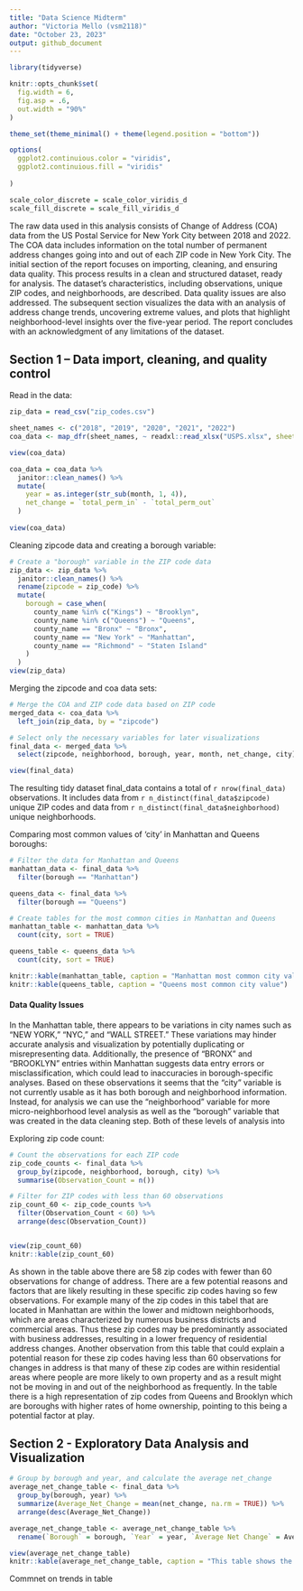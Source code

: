 ```yaml
---
title: "Data Science Midterm"
author: "Victoria Mello (vsm2118)"
date: "October 23, 2023"
output: github_document
---
```


```r

library(tidyverse)

knitr::opts_chunk$set(
  fig.width = 6,
  fig.asp = .6,
  out.width = "90%"
)

theme_set(theme_minimal() + theme(legend.position = "bottom"))

options(
  ggplot2.continuious.color = "viridis",
  ggplot2.continuious.fill = "viridis"
  
)

scale_color_discrete = scale_color_viridis_d
scale_fill_discrete = scale_fill_viridis_d
```

The raw data used in this analysis consists of Change of Address (COA) data from the US Postal Service for New York City between 2018 and 2022. The COA data includes information on the total number of permanent address changes going into and out of each ZIP code in New York City. The initial section of the report focuses on importing, cleaning, and ensuring data quality. This process results in a clean and structured dataset, ready for analysis. The dataset's characteristics, including observations, unique ZIP codes, and neighborhoods, are described. Data quality issues are also addressed. The subsequent section visualizes the data with an analysis of address change trends, uncovering extreme values, and plots that highlight neighborhood-level insights over the five-year period. The report concludes with an acknowledgment of any limitations of the dataset.


## Section 1 – Data import, cleaning, and quality control

Read in the data:
```r
zip_data = read_csv("zip_codes.csv")

sheet_names <- c("2018", "2019", "2020", "2021", "2022")
coa_data <- map_dfr(sheet_names, ~ readxl::read_xlsx("USPS.xlsx", sheet = .x))

view(coa_data)

coa_data = coa_data %>% 
  janitor::clean_names() %>% 
  mutate(
    year = as.integer(str_sub(month, 1, 4)),
    net_change = `total_perm_in` - `total_perm_out`
  )
  
view(coa_data)
```


Cleaning zipcode data and creating a borough variable:
```r
# Create a "borough" variable in the ZIP code data
zip_data <- zip_data %>%
  janitor::clean_names() %>% 
  rename(zipcode = zip_code) %>% 
  mutate(
    borough = case_when(
      county_name %in% c("Kings") ~ "Brooklyn",
      county_name %in% c("Queens") ~ "Queens",
      county_name == "Bronx" ~ "Bronx",
      county_name == "New York" ~ "Manhattan",
      county_name == "Richmond" ~ "Staten Island"
    )
  )
view(zip_data)
```


Merging the zipcode and coa data sets:
```r
# Merge the COA and ZIP code data based on ZIP code
merged_data <- coa_data %>%
  left_join(zip_data, by = "zipcode")

# Select only the necessary variables for later visualizations
final_data <- merged_data %>%
  select(zipcode, neighborhood, borough, year, month, net_change, city)

view(final_data)
```

The resulting tidy dataset final_data contains a total of `r nrow(final_data)` observations. It includes data from `r n_distinct(final_data$zipcode)` unique ZIP codes and data from `r n_distinct(final_data$neighborhood)` unique neighborhoods.


Comparing most common values of 'city' in Manhattan and Queens boroughs: 
```r
# Filter the data for Manhattan and Queens
manhattan_data <- final_data %>%
  filter(borough == "Manhattan")

queens_data <- final_data %>%
  filter(borough == "Queens")

# Create tables for the most common cities in Manhattan and Queens
manhattan_table <- manhattan_data %>%
  count(city, sort = TRUE)

queens_table <- queens_data %>%
  count(city, sort = TRUE)

knitr::kable(manhattan_table, caption = "Manhattan most common city value")
knitr::kable(queens_table, caption = "Queens most common city value")
```

#### Data Quality Issues 
In the Manhattan table, there appears to be variations in city names such as "NEW YORK," "NYC," and "WALL STREET." These variations may hinder accurate analysis and visualization by potentially duplicating or misrepresenting data. Additionally, the presence of "BRONX" and "BROOKLYN" entries within Manhattan suggests data entry errors or misclassification, which could lead to inaccuracies in borough-specific analyses. Based on these observations it seems that the "city" variable is not currently usable as it has both borough and neighborhood information. Instead, for analysis we can use the "neighborhood" variable for more micro-neighborhood level analysis as well as the "borough" variable that was created in the data cleaning step. Both of these levels of analysis into  


Exploring zip code count:
```r
# Count the observations for each ZIP code
zip_code_counts <- final_data %>%
  group_by(zipcode, neighborhood, borough, city) %>%
  summarise(Observation_Count = n())

# Filter for ZIP codes with less than 60 observations
zip_count_60 <- zip_code_counts %>%
  filter(Observation_Count < 60) %>%
  arrange(desc(Observation_Count))


view(zip_count_60)
knitr::kable(zip_count_60)
```

As shown in the table above there are 58 zip codes with fewer than 60 observations for change of address. There are a few potential reasons and factors that are likely resulting in these specific zip codes having so few observations. For example many of the zip codes in this tabel that are located in Manhattan are within the lower and midtown neighborhoods, which are areas characterized by numerous business districts and commercial areas. Thus these zip codes may be predominantly associated with business addresses, resulting in a lower frequency of residential address changes. Another observation from this table that could explain a potential reason for these zip codes having less than 60 observations for changes in address is that many of these zip codes are within residential areas where people are more likely to own property and as a result might not be moving in and out of the neighborhood as frequently. In the table there is a high representation of zip codes from Queens and Brooklyn which are boroughs with higher rates of home ownership, pointing to this being a potential factor at play. 


## Section 2 - Exploratory Data Analysis and Visualization

```r
# Group by borough and year, and calculate the average net_change
average_net_change_table <- final_data %>%
  group_by(borough, year) %>%
  summarize(Average_Net_Change = mean(net_change, na.rm = TRUE)) %>% 
  arrange(desc(Average_Net_Change))

average_net_change_table <- average_net_change_table %>%
  rename(`Borough` = borough, `Year` = year, `Average Net Change` = Average_Net_Change)

view(average_net_change_table)
knitr::kable(average_net_change_table, caption = "This table shows the average net change in addresses by borough and year. The 'Average Net Change' values represent the average address changes for each combination of borough and year. Note that missing values are excluded from the calculations") 
```

############ Commnet on trends in table ###############
